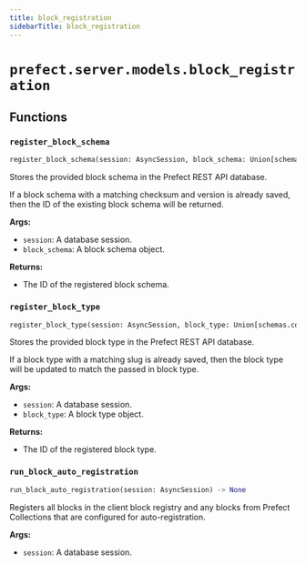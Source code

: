 ```yaml
---
title: block_registration
sidebarTitle: block_registration
---
```


# `prefect.server.models.block_registration`

## Functions

### `register_block_schema` <sup><a href="https://github.com/PrefectHQ/prefect/blob/main/src/prefect/server/models/block_registration.py#L56" target="_blank"><Icon icon="github" style="width: 14px; height: 14px;" /></a></sup>

```python
register_block_schema(session: AsyncSession, block_schema: Union[schemas.core.BlockSchema, 'ClientBlockSchema']) -> UUID
```


Stores the provided block schema in the Prefect REST API database.

If a block schema with a matching checksum and version is already saved,
then the ID of the existing block schema will be returned.

**Args:**
- `session`: A database session.
- `block_schema`: A block schema object.

**Returns:**
- The ID of the registered block schema.


### `register_block_type` <sup><a href="https://github.com/PrefectHQ/prefect/blob/main/src/prefect/server/models/block_registration.py#L92" target="_blank"><Icon icon="github" style="width: 14px; height: 14px;" /></a></sup>

```python
register_block_type(session: AsyncSession, block_type: Union[schemas.core.BlockType, 'ClientBlockType']) -> UUID
```


Stores the provided block type in the Prefect REST API database.

If a block type with a matching slug is already saved, then the block type
will be updated to match the passed in block type.

**Args:**
- `session`: A database session.
- `block_type`: A block type object.

**Returns:**
- The ID of the registered block type.


### `run_block_auto_registration` <sup><a href="https://github.com/PrefectHQ/prefect/blob/main/src/prefect/server/models/block_registration.py#L211" target="_blank"><Icon icon="github" style="width: 14px; height: 14px;" /></a></sup>

```python
run_block_auto_registration(session: AsyncSession) -> None
```


Registers all blocks in the client block registry and any blocks from Prefect
Collections that are configured for auto-registration.

**Args:**
- `session`: A database session.

